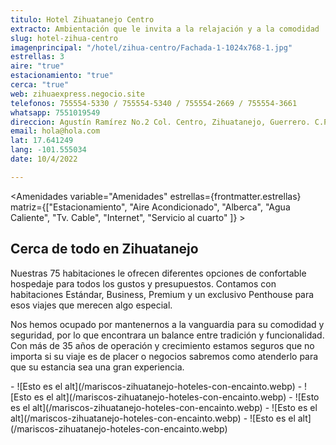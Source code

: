 ```yaml
---
titulo: Hotel Zihuatanejo Centro
extracto: Ambientación que le invita a la relajación y a la comodidad 
slug: hotel-zihua-centro
imagenprincipal: "/hotel/zihua-centro/Fachada-1-1024x768-1.jpg"
estrellas: 3
aire: "true"
estacionamiento: "true"
cerca: "true"
web: zihuaexpress.negocio.site
telefonos: 755554-5330 / 755554-5340 / 755554-2669 / 755554-3661 
whatsapp: 7551019549
direccion: Agustín Ramírez No.2 Col. Centro, Zihuatanejo, Guerrero. C.P.40880
email: hola@hola.com
lat: 17.641249
lang: -101.555034
date: 10/4/2022

---
```


<Amenidades variable="Amenidades" estrellas={frontmatter.estrellas} matriz={["Estacionamiento", "Aire Acondicionado", "Alberca", "Agua Caliente", "Tv. Cable", "Internet", "Servicio al cuarto" ]} > 


## Cerca de todo en Zihuatanejo

Nuestras 75 habitaciones le ofrecen diferentes opciones de confortable hospedaje para todos los gustos y presupuestos. Contamos con habitaciones Estándar, Business, Premium y un exclusivo Penthouse para esos viajes que merecen algo especial.

Nos hemos ocupado por mantenernos a la vanguardia para su comodidad y seguridad, por lo que encontrara un balance entre tradición y funcionalidad. Con más de 35 años de operación y crecimiento estamos seguros que no importa si su viaje es de placer o negocios sabremos como atenderlo para que su estancia sea una gran experiencia.

</Amenidades>

<Galeria>
- ![Esto es el alt](/mariscos-zihuatanejo-hoteles-con-encainto.webp)
- ![Esto es el alt](/mariscos-zihuatanejo-hoteles-con-encainto.webp)
- ![Esto es el alt](/mariscos-zihuatanejo-hoteles-con-encainto.webp)
- ![Esto es el alt](/mariscos-zihuatanejo-hoteles-con-encainto.webp)
- ![Esto es el alt](/mariscos-zihuatanejo-hoteles-con-encainto.webp)
</Galeria>